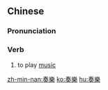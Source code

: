 {{also|奏乐}}
==Chinese==
{{zh-forms|s=奏乐}}

===Pronunciation===
{{zh-pron
|m=zòuyuè
|c=zau3 ngok6
|h=pfs=cheu-ngo̍k
|mn=qz:chò-ga̍k/tw,xm,zz:chàu-ga̍k
|cat=v
}}

===Verb===
{{zh-verb}}

# to play [[music]]

[[zh-min-nan:奏樂]]
[[ko:奏樂]]
[[hu:奏樂]]